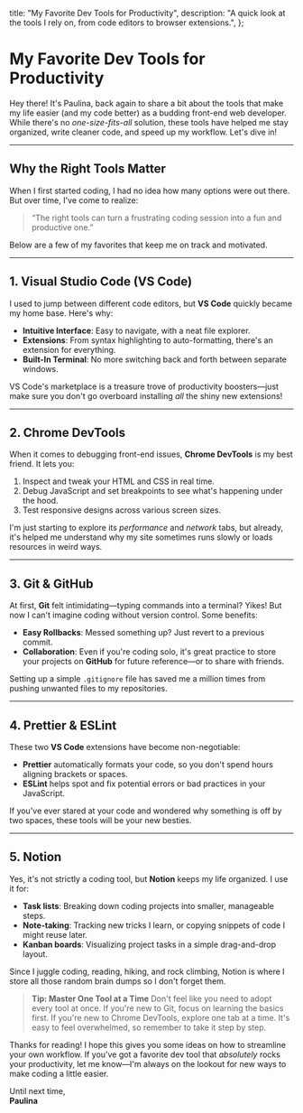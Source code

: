 
  title: "My Favorite Dev Tools for Productivity",
  description:
    "A quick look at the tools I rely on, from code editors to browser extensions.",
};

# My Favorite Dev Tools for Productivity

<PublicationDate date="2025-01-29T00:00:00Z" />

Hey there! It's Paulina, back again to share a bit about the tools that make my life easier (and my code better) as a budding front-end web developer. While there's no _one-size-fits-all_ solution, these tools have helped me stay organized, write cleaner code, and speed up my workflow. Let's dive in!

---

## Why the Right Tools Matter

When I first started coding, I had no idea how many options were out there. But over time, I've come to realize:

> “The right tools can turn a frustrating coding session into a fun and productive one.”

Below are a few of my favorites that keep me on track and motivated.

---

## 1. Visual Studio Code (VS Code)

I used to jump between different code editors, but **VS Code** quickly became my home base. Here's why:

- **Intuitive Interface**: Easy to navigate, with a neat file explorer.
- **Extensions**: From syntax highlighting to auto-formatting, there's an extension for everything.
- **Built-In Terminal**: No more switching back and forth between separate windows.

VS Code's marketplace is a treasure trove of productivity boosters—just make sure you don't go overboard installing _all_ the shiny new extensions!

---

## 2. Chrome DevTools

When it comes to debugging front-end issues, **Chrome DevTools** is my best friend. It lets you:

1. Inspect and tweak your HTML and CSS in real time.
2. Debug JavaScript and set breakpoints to see what's happening under the hood.
3. Test responsive designs across various screen sizes.

I'm just starting to explore its _performance_ and _network_ tabs, but already, it's helped me understand why my site sometimes runs slowly or loads resources in weird ways.

---

## 3. Git & GitHub

At first, **Git** felt intimidating—typing commands into a terminal? Yikes! But now I can't imagine coding without version control. Some benefits:

- **Easy Rollbacks**: Messed something up? Just revert to a previous commit.
- **Collaboration**: Even if you're coding solo, it's great practice to store your projects on **GitHub** for future reference—or to share with friends.

Setting up a simple `.gitignore` file has saved me a million times from pushing unwanted files to my repositories.

---

## 4. Prettier & ESLint

These two **VS Code** extensions have become non-negotiable:

- **Prettier** automatically formats your code, so you don't spend hours aligning brackets or spaces.
- **ESLint** helps spot and fix potential errors or bad practices in your JavaScript.

If you've ever stared at your code and wondered why something is off by two spaces, these tools will be your new besties.

---

## 5. Notion

Yes, it's not strictly a coding tool, but **Notion** keeps my life organized. I use it for:

- **Task lists**: Breaking down coding projects into smaller, manageable steps.
- **Note-taking**: Tracking new tricks I learn, or copying snippets of code I might reuse later.
- **Kanban boards**: Visualizing project tasks in a simple drag-and-drop layout.

Since I juggle coding, reading, hiking, and rock climbing, Notion is where I store all those random brain dumps so I don't forget them.

> **Tip: Master One Tool at a Time**
> Don't feel like you need to adopt every tool at once. If you're new to Git, focus on learning the basics first. If you're new to Chrome DevTools, explore one tab at a time. It's easy to feel overwhelmed, so remember to take it step by step.

Thanks for reading! I hope this gives you some ideas on how to streamline your own workflow. If you've got a favorite dev tool that _absolutely_ rocks your productivity, let me know—I'm always on the lookout for new ways to make coding a little easier.

Until next time,\
**Paulina**

